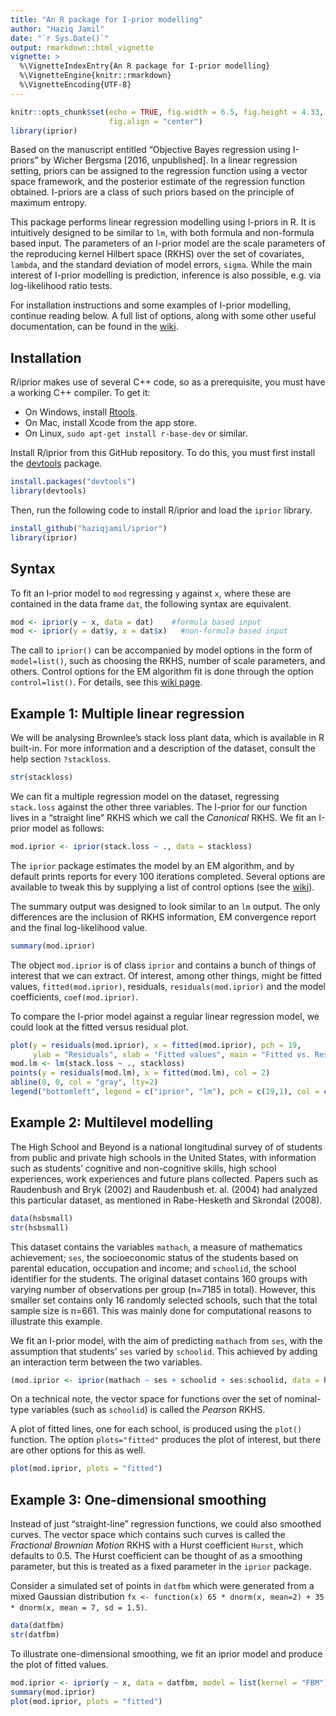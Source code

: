 ```yaml
---
title: "An R package for I-prior modelling"
author: "Haziq Jamil"
date: "`r Sys.Date()`"
output: rmarkdown::html_vignette
vignette: >
  %\VignetteIndexEntry{An R package for I-prior modelling}
  %\VignetteEngine{knitr::rmarkdown}
  %\VignetteEncoding{UTF-8}
---
```


```r
knitr::opts_chunk$set(echo = TRUE, fig.width = 6.5, fig.height = 4.33, 
                      fig.align = "center")
library(iprior)
```

Based on the manuscript entitled "Objective Bayes regression using I-priors" by Wicher Bergsma [2016, unpublished]. In a linear regression setting, priors can be assigned to the regression function using a vector space framework, and the posterior estimate of the regression function obtained. I-priors are a class of such priors based on the principle of maximum entropy. 

This package performs linear regression modelling using I-priors in R. It is intuitively designed to be similar to `lm`, with both formula and non-formula based input. The parameters of an I-prior model are the scale parameters of the reproducing kernel Hilbert space (RKHS) over the set of covariates, `lambda`, and the standard deviation of model errors, `sigma`. While the main interest of I-prior modelling is prediction, inference is also possible, e.g. via log-likelihood ratio tests.

For installation instructions and some examples of I-prior modelling, continue reading below. A full list of options, along with some other useful documentation, can be found in the [wiki](https://github.com/haziqjamil/iprior/wiki/). 

## Installation

R/iprior makes use of several C++ code, so as a prerequisite, you must have a working C++ compiler. To get it:

* On Windows, install [Rtools](https://cran.r-project.org/bin/windows/Rtools/).
* On Mac, install Xcode from the app store.
* On Linux, `sudo apt-get install r-base-dev` or similar.

Install R/iprior from this GitHub repository. To do this, you must first install the [devtools](https://github.com/hadley/devtools) package.

```r
install.packages("devtools")
library(devtools)
```

Then, run the following code to install R/iprior and load the `iprior` library.

```r
install_github("haziqjamil/iprior")
library(iprior)
```

## Syntax

To fit an I-prior model to `mod` regressing `y` against `x`, where these are contained in the data frame `dat`, the following syntax are equivalent.

```r
mod <- iprior(y ~ x, data = dat)    #formula based input
mod <- iprior(y = dat$y, x = dat$x)   #non-formula based input
```

The call to `iprior()` can be accompanied by model options in the form of `model=list()`, such as choosing the RKHS, number of scale parameters, and others. Control options for the EM algorithm fit is done through the option `control=list()`. For details, see this [wiki page](https://github.com/haziqjamil/iprior/wiki/List-of-options).

## Example 1: Multiple linear regression

We will be analysing Brownlee's stack loss plant data, which is available in R built-in. For more information and a description of the dataset, consult the help section `?stackloss`.

```r
str(stackloss)
```

We can fit a multiple regression model on the dataset, regressing `stack.loss` against the other three variables. The I-prior for our function lives in a "straight line" RKHS which we call the *Canonical* RKHS. We fit an I-prior model as follows:

```r
mod.iprior <- iprior(stack.loss ~ ., data = stackloss)
```

The `iprior` package estimates the model by an EM algorithm, and by default prints reports for every 100 iterations completed. Several options are available to tweak this by supplying a list of control options (see the [wiki](https://github.com/haziqjamil/iprior/wiki/List-of-options)).

The summary output was designed to look similar to an `lm` output. The only differences are the inclusion of RKHS information, EM convergence report and the final log-likelihood value.

```r
summary(mod.iprior)
```

The object `mod.iprior` is of class `iprior` and contains a bunch of things of interest that we can extract. Of interest, among other things, might be fitted values, `fitted(mod.iprior)`, residuals, `residuals(mod.iprior)` and the model coefficients, `coef(mod.iprior)`.

To compare the I-prior model against a regular linear regression model, we could look at the fitted versus residual plot.

```r
plot(y = residuals(mod.iprior), x = fitted(mod.iprior), pch = 19,
     ylab = "Residuals", xlab = "Fitted values", main = "Fitted vs. Residuals")
mod.lm <- lm(stack.loss ~ ., stackloss)
points(y = residuals(mod.lm), x = fitted(mod.lm), col = 2)
abline(0, 0, col = "gray", lty=2)
legend("bottomleft", legend = c("iprior", "lm"), pch = c(19,1), col = c(1,2))
```

## Example 2: Multilevel modelling

The High School and Beyond is a national longitudinal survey of of students from public and private high schools in the United States, with information such as students' cognitive and non-cognitive skills, high school experiences, work experiences and future plans collected. Papers such as Raudenbush and Bryk (2002) and Raudenbush et. al. (2004) had analyzed this particular dataset, as mentioned in Rabe-Hesketh and Skrondal (2008).

```r
data(hsbsmall)
str(hsbsmall)
```

This dataset contains the variables `mathach`, a measure of mathematics achievement; `ses`, the socioeconomic status of the students based on parental education, occupation and income; and `schoolid`, the school identifier for the students. The original dataset contains 160 groups with varying number of observations per group (n=7185 in total). However, this smaller set contains only 16 randomly selected schools, such that the total sample size is n=661. This was mainly done for computational reasons to illustrate this example.

We fit an I-prior model, with the aim of predicting `mathach` from `ses`, with the assumption that students' `ses` varied by `schoolid`. This achieved by adding an interaction term between the two variables.

```r
(mod.iprior <- iprior(mathach ~ ses + schoolid + ses:schoolid, data = hsbsmall))
```

On a technical note, the vector space for functions over the set of nominal-type variables (such as `schoolid`) is called the *Pearson* RKHS. 

A plot of fitted lines, one for each school, is produced using the `plot()` function. The option `plots="fitted"` produces the plot of interest, but there are other options for this as well.

```r
plot(mod.iprior, plots = "fitted")
```

## Example 3: One-dimensional smoothing

Instead of just "straight-line" regression functions, we could also smoothed curves. The vector space which contains such curves is called the *Fractional Brownian Motion* RKHS with a Hurst coefficient `Hurst`, which defaults to 0.5. The Hurst coefficient can be thought of as a smoothing parameter, but this is treated as a fixed parameter in the `iprior` package.

Consider a simulated set of points in `datfbm` which were generated from a mixed Gaussian distribution `fx <- function(x) 65 * dnorm(x, mean=2) + 35 * dnorm(x, mean = 7, sd = 1.5)`. 

```r
data(datfbm)
str(datfbm)
```

To illustrate one-dimensional smoothing, we fit an iprior model and produce the plot of fitted values.

```r
mod.iprior <- iprior(y ~ x, data = datfbm, model = list(kernel = "FBM"), control = list(silent = TRUE))
summary(mod.iprior)
plot(mod.iprior, plots = "fitted")
```
